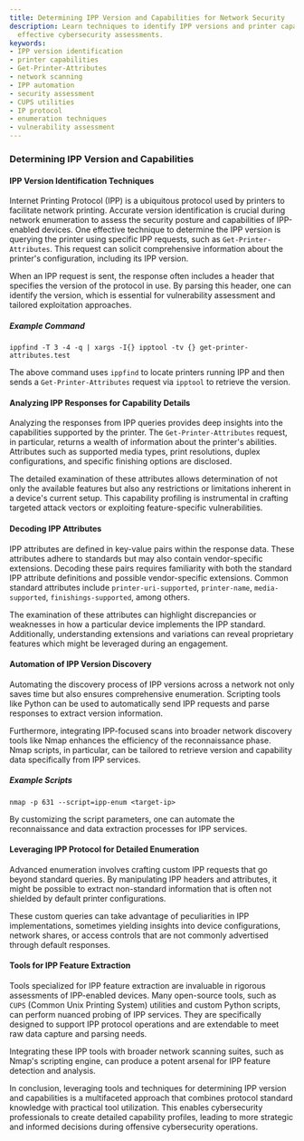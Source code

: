 ```yaml
---
title: Determining IPP Version and Capabilities for Network Security
description: Learn techniques to identify IPP versions and printer capabilities for
  effective cybersecurity assessments.
keywords:
- IPP version identification
- printer capabilities
- Get-Printer-Attributes
- network scanning
- IPP automation
- security assessment
- CUPS utilities
- IP protocol
- enumeration techniques
- vulnerability assessment
---
```


### Determining IPP Version and Capabilities

#### IPP Version Identification Techniques

Internet Printing Protocol (IPP) is a ubiquitous protocol used by printers to facilitate network printing. Accurate version identification is crucial during network enumeration to assess the security posture and capabilities of IPP-enabled devices. One effective technique to determine the IPP version is querying the printer using specific IPP requests, such as `Get-Printer-Attributes`. This request can solicit comprehensive information about the printer's configuration, including its IPP version. 

When an IPP request is sent, the response often includes a header that specifies the version of the protocol in use. By parsing this header, one can identify the version, which is essential for vulnerability assessment and tailored exploitation approaches.

##### Example Command
```shell
ippfind -T 3 -4 -q | xargs -I{} ipptool -tv {} get-printer-attributes.test
```

The above command uses `ippfind` to locate printers running IPP and then sends a `Get-Printer-Attributes` request via `ipptool` to retrieve the version.

#### Analyzing IPP Responses for Capability Details

Analyzing the responses from IPP queries provides deep insights into the capabilities supported by the printer. The `Get-Printer-Attributes` request, in particular, returns a wealth of information about the printer's abilities. Attributes such as supported media types, print resolutions, duplex configurations, and specific finishing options are disclosed.

The detailed examination of these attributes allows determination of not only the available features but also any restrictions or limitations inherent in a device's current setup. This capability profiling is instrumental in crafting targeted attack vectors or exploiting feature-specific vulnerabilities.

#### Decoding IPP Attributes

IPP attributes are defined in key-value pairs within the response data. These attributes adhere to standards but may also contain vendor-specific extensions. Decoding these pairs requires familiarity with both the standard IPP attribute definitions and possible vendor-specific extensions. Common standard attributes include `printer-uri-supported`, `printer-name`, `media-supported`, `finishings-supported`, among others.

The examination of these attributes can highlight discrepancies or weaknesses in how a particular device implements the IPP standard. Additionally, understanding extensions and variations can reveal proprietary features which might be leveraged during an engagement.

#### Automation of IPP Version Discovery

Automating the discovery process of IPP versions across a network not only saves time but also ensures comprehensive enumeration. Scripting tools like Python can be used to automatically send IPP requests and parse responses to extract version information. 

Furthermore, integrating IPP-focused scans into broader network discovery tools like Nmap enhances the efficiency of the reconnaissance phase. Nmap scripts, in particular, can be tailored to retrieve version and capability data specifically from IPP services.

##### Example Scripts
```shell
nmap -p 631 --script=ipp-enum <target-ip>
```

By customizing the script parameters, one can automate the reconnaissance and data extraction processes for IPP services.

#### Leveraging IPP Protocol for Detailed Enumeration

Advanced enumeration involves crafting custom IPP requests that go beyond standard queries. By manipulating IPP headers and attributes, it might be possible to extract non-standard information that is often not shielded by default printer configurations.

These custom queries can take advantage of peculiarities in IPP implementations, sometimes yielding insights into device configurations, network shares, or access controls that are not commonly advertised through default responses.

#### Tools for IPP Feature Extraction

Tools specialized for IPP feature extraction are invaluable in rigorous assessments of IPP-enabled devices. Many open-source tools, such as `CUPS` (Common Unix Printing System) utilities and custom Python scripts, can perform nuanced probing of IPP services. They are specifically designed to support IPP protocol operations and are extendable to meet raw data capture and parsing needs.

Integrating these IPP tools with broader network scanning suites, such as Nmap's scripting engine, can produce a potent arsenal for IPP feature detection and analysis.

In conclusion, leveraging tools and techniques for determining IPP version and capabilities is a multifaceted approach that combines protocol standard knowledge with practical tool utilization. This enables cybersecurity professionals to create detailed capability profiles, leading to more strategic and informed decisions during offensive cybersecurity operations.